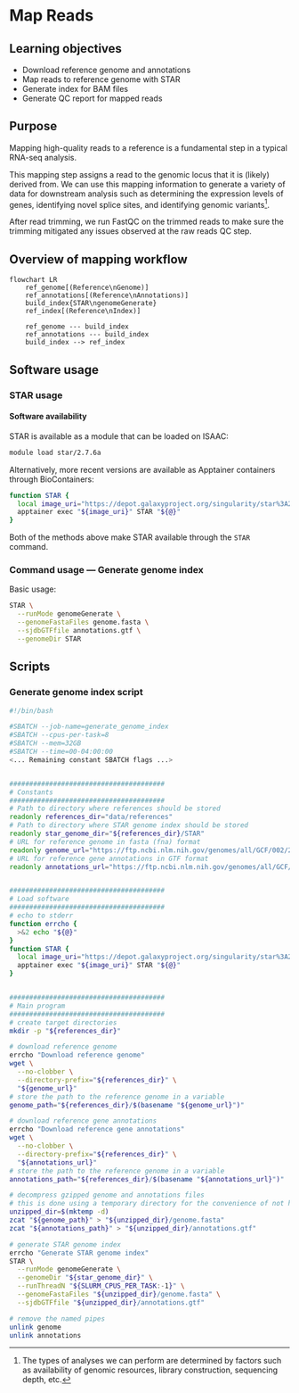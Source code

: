 # Map Reads

## Learning objectives

- Download reference genome and annotations
- Map reads to reference genome with STAR
- Generate index for BAM files
- Generate QC report for mapped reads

## Purpose

Mapping high-quality reads to a reference is a fundamental step in a typical RNA-seq analysis.

This mapping step assigns a read to the genomic locus that it is (likely) derived from.
We can use this mapping information to generate a variety of data for downstream analysis such as determining the expression levels of genes, identifying novel splice sites, and identifying genomic variants[^1].

After read trimming, we run FastQC on the trimmed reads to make sure the trimming mitigated any issues observed at the raw reads QC step.

[^1]: The types of analyses we can perform are determined by factors such as availability of genomic resources, library construction, sequencing depth, etc.

## Overview of mapping workflow

```mermaid
flowchart LR
    ref_genome[(Reference\nGenome)]
    ref_annotations[(Reference\nAnnotations)]
    build_index{STAR\ngenomeGenerate}
    ref_index[(Reference\nIndex)]

    ref_genome --- build_index
    ref_annotations --- build_index
    build_index --> ref_index
```

## Software usage

### STAR usage

#### Software availability

STAR is available as a module that can be loaded on ISAAC:

``` .bash
module load star/2.7.6a
```


Alternatively, more recent versions are available as Apptainer containers through BioContainers:

```.bash
function STAR {
  local image_uri="https://depot.galaxyproject.org/singularity/star%3A2.7.11b--h43eeafb_1"
  apptainer exec "${image_uri}" STAR "${@}"
}
```


Both of the methods above make STAR available through the `STAR` command.


### Command usage --- Generate genome index

Basic usage:

``` .bash
STAR \
  --runMode genomeGenerate \
  --genomeFastaFiles genome.fasta \
  --sjdbGTFfile annotations.gtf \
  --genomeDir STAR
```


## Scripts

### Generate genome index script

``` .bash
#!/bin/bash

#SBATCH --job-name=generate_genome_index
#SBATCH --cpus-per-task=8
#SBATCH --mem=32GB
#SBATCH --time=00-04:00:00
<... Remaining constant SBATCH flags ...>


#######################################
# Constants
#######################################
# Path to directory where references should be stored
readonly references_dir="data/references"
# Path to directory where STAR genome index should be stored
readonly star_genome_dir="${references_dir}/STAR"
# URL for reference genome in fasta (fna) format
readonly genome_url="https://ftp.ncbi.nlm.nih.gov/genomes/all/GCF/002/263/795/GCF_002263795.3_ARS-UCD2.0/GCF_002263795.3_ARS-UCD2.0_genomic.fna.gz"
# URL for reference gene annotations in GTF format
readonly annotations_url="https://ftp.ncbi.nlm.nih.gov/genomes/all/GCF/002/263/795/GCF_002263795.3_ARS-UCD2.0/GCF_002263795.3_ARS-UCD2.0_genomic.gtf.gz"


#######################################
# Load software
#######################################
# echo to stderr
function errcho {
  >&2 echo "${@}"
}
function STAR {
  local image_uri="https://depot.galaxyproject.org/singularity/star%3A2.7.11b--h43eeafb_1"
  apptainer exec "${image_uri}" STAR "${@}"
}


#######################################
# Main program
#######################################
# create target directories
mkdir -p "${references_dir}"

# download reference genome
errcho "Download reference genome"
wget \
  --no-clobber \
  --directory-prefix="${references_dir}" \
  "${genome_url}"
# store the path to the reference genome in a variable
genome_path="${references_dir}/$(basename "${genome_url}")"

# download reference gene annotations
errcho "Download reference gene annotations"
wget \
  --no-clobber \
  --directory-prefix="${references_dir}" \
  "${annotations_url}"
# store the path to the reference genome in a variable
annotations_path="${references_dir}/$(basename "${annotations_url}")"

# decompress gzipped genome and annotations files
# this is done using a temporary directory for the convenience of not having to manage uncompressed files ourselves
unzipped_dir=$(mktemp -d)
zcat "${genome_path}" > "${unzipped_dir}/genome.fasta"
zcat "${annotations_path}" > "${unzipped_dir}/annotations.gtf"

# generate STAR genome index
errcho "Generate STAR genome index"
STAR \
  --runMode genomeGenerate \
  --genomeDir "${star_genome_dir}" \
  --runThreadN "${SLURM_CPUS_PER_TASK:-1}" \
  --genomeFastaFiles "${unzipped_dir}/genome.fasta" \
  --sjdbGTFfile "${unzipped_dir}/annotations.gtf"

# remove the named pipes
unlink genome
unlink annotations
```
